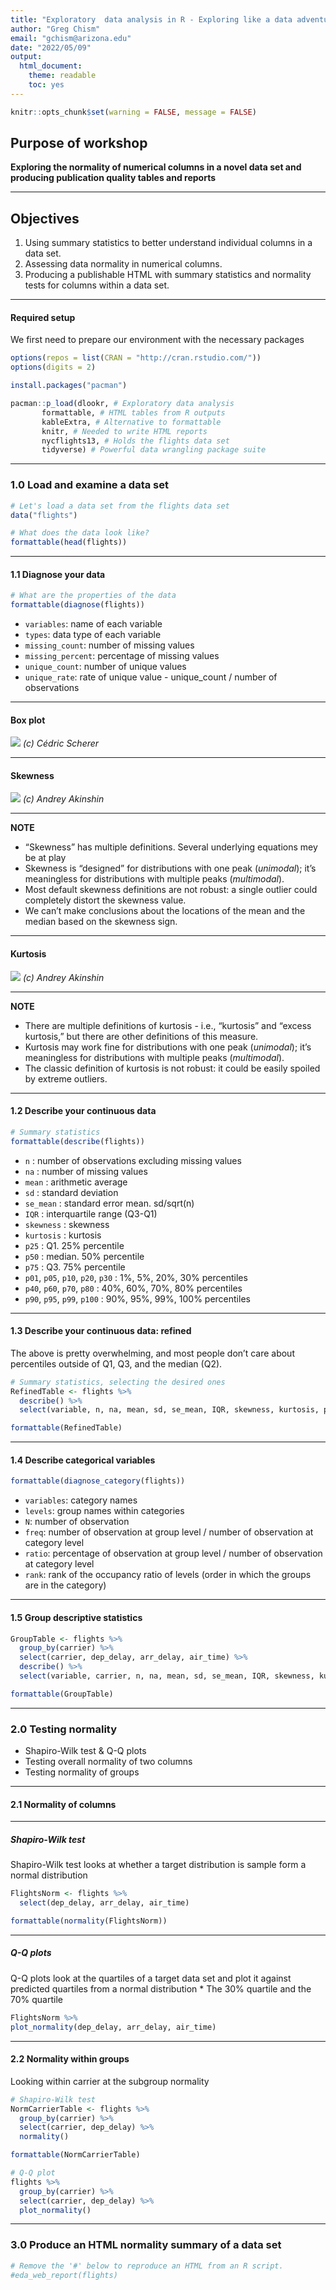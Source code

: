 ```yaml
---
title: "Exploratory  data analysis in R - Exploring like a data adventurer"
author: "Greg Chism"
email: "gchism@arizona.edu"
date: "2022/05/09"
output: 
  html_document: 
    theme: readable
    toc: yes
---
```



```r
knitr::opts_chunk$set(warning = FALSE, message = FALSE) 
```

## Purpose of workshop
__Exploring the normality of numerical columns in a novel data set and producing publication quality tables and reports__ 

***

## Objectives
1. Using summary statistics to better understand individual columns in a data set. 
2. Assessing data normality in numerical columns. 
3. Producing a publishable HTML with summary statistics and normality tests for columns within a data set. 

***

#### Required setup 
We first need to prepare our environment with the necessary packages
```r
options(repos = list(CRAN = "http://cran.rstudio.com/"))
options(digits = 2)

install.packages("pacman")

pacman::p_load(dlookr, # Exploratory data analysis
       formattable, # HTML tables from R outputs
       kableExtra, # Alternative to formattable
       knitr, # Needed to write HTML reports
       nycflights13, # Holds the flights data set
       tidyverse) # Powerful data wrangling package suite
```

***

### 1.0 Load and examine a data set
```r
# Let's load a data set from the flights data set
data("flights")

# What does the data look like?
formattable(head(flights))
```

***

#### 1.1 Diagnose your data
```r
# What are the properties of the data
formattable(diagnose(flights))
```
* `variables`: name of each variable
* `types`: data type of each variable
* `missing_count`: number of missing values 
* `missing_percent`: percentage of missing values 
* `unique_count`: number of unique values
* `unique_rate`: rate of unique value - unique_count / number of observations

***
#### Box plot
![](https://d33wubrfki0l68.cloudfront.net/6a759d8217be119e3409d1eb8e6cd78913bcc86f/c1995/img/evol-ggplot/boxplot.png) 
_(c) Cédric Scherer_


***

#### Skewness
![](https://aakinshin.net/posts/misleading-skewness/img/skew_intro-dark.png)
_(c) Andrey Akinshin_

***

__NOTE__

* “Skewness” has multiple definitions. Several underlying equations mey be at play
* Skewness is “designed” for distributions with one peak (_unimodal_); it’s meaningless for distributions with multiple peaks (_multimodal_).
* Most default skewness definitions are not robust: a single outlier could completely distort the skewness value.
* We can’t make conclusions about the locations of the mean and the median based on the skewness sign.

***

#### Kurtosis
![](https://aakinshin.net/posts/misleading-kurtosis/img/kurt_intro-dark.png)
_(c) Andrey Akinshin_

***

__NOTE__

* There are multiple definitions of kurtosis - i.e., “kurtosis” and “excess kurtosis,” but there are other definitions of this measure.
* Kurtosis may work fine for distributions with one peak (_unimodal_); it’s meaningless for distributions with multiple peaks (_multimodal_).
* The classic definition of kurtosis is not robust: it could be easily spoiled by extreme outliers.

***

#### 1.2 Describe your continuous data
```r
# Summary statistics 
formattable(describe(flights))
```
* `n` : number of observations excluding missing values
* `na` : number of missing values
* `mean` : arithmetic average
* `sd` : standard deviation
* `se_mean` : standard error mean. sd/sqrt(n)
* `IQR` : interquartile range (Q3-Q1)
* `skewness` : skewness
* `kurtosis` : kurtosis
* `p25` : Q1. 25% percentile
* `p50` : median. 50% percentile
* `p75` : Q3. 75% percentile
* `p01`, `p05`, `p10`, `p20`, `p30` : 1%, 5%, 20%, 30% percentiles
* `p40`, `p60`, `p70`, `p80` : 40%, 60%, 70%, 80% percentiles
* `p90`, `p95`, `p99`, `p100` : 90%, 95%, 99%, 100% percentiles

***

#### 1.3 Describe your continuous data: refined
The above is pretty overwhelming, and most people don't care about percentiles outside of Q1, Q3, and the median (Q2). 
```r
# Summary statistics, selecting the desired ones
RefinedTable <- flights %>%
  describe() %>%
  select(variable, n, na, mean, sd, se_mean, IQR, skewness, kurtosis, p25, p50, p75)

formattable(RefinedTable)
```

***

#### 1.4 Describe categorical variables
```r
formattable(diagnose_category(flights))
```
* `variables`: category names
* `levels`: group names within categories
* `N`: number of observation
* `freq`: number of observation at group level / number of observation at category level
* `ratio`: percentage of observation at group level / number of observation at category level
* `rank`: rank of the occupancy ratio of levels (order in which the groups are in the category)

*** 

#### 1.5 Group descriptive statistics
```r
GroupTable <- flights %>%
  group_by(carrier) %>%
  select(carrier, dep_delay, arr_delay, air_time) %>%
  describe() %>%
  select(variable, carrier, n, na, mean, sd, se_mean, IQR, skewness, kurtosis, p25, p50, p75)

formattable(GroupTable)
```

***

### 2.0 Testing normality
* Shapiro-Wilk test & Q-Q plots
* Testing overall normality of two columns
* Testing normality of groups

***

#### 2.1 Normality of columns

***

##### Shapiro-Wilk test
Shapiro-Wilk test looks at whether a target distribution is sample form a normal distribution
```r
FlightsNorm <- flights %>%
  select(dep_delay, arr_delay, air_time) 

formattable(normality(FlightsNorm))
```

***

##### Q-Q plots
Q-Q plots look at the quartiles of a target data set and plot it against predicted quartiles from a normal distribution
* The 30% quartile and the 70% quartile
```r
FlightsNorm %>%
plot_normality(dep_delay, arr_delay, air_time)
```

***

#### 2.2 Normality within groups
Looking within carrier at the subgroup normality
```r
# Shapiro-Wilk test
NormCarrierTable <- flights %>%
  group_by(carrier) %>%
  select(carrier, dep_delay) %>%
  normality()

formattable(NormCarrierTable)

# Q-Q plot
flights %>%
  group_by(carrier) %>%
  select(carrier, dep_delay) %>%
  plot_normality()
```

***

### 3.0 Produce an HTML normality summary of a data set
```r
# Remove the '#' below to reproduce an HTML from an R script. 
#eda_web_report(flights)
```
